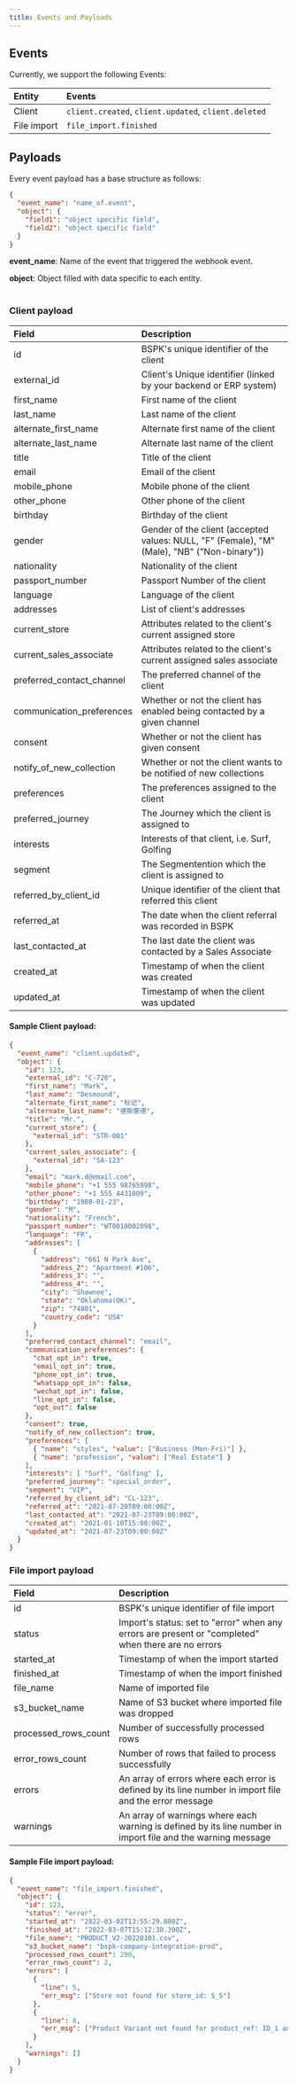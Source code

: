 ```yaml
---
title: Events and Payloads
---
```


## Events
Currently, we support the following Events:

| Entity           | Events |
|:--------------|:---------|
| Client | `client.created`, `client.updated`, `client.deleted` |
| File import | `file_import.finished` |


## Payloads

Every event payload has a base structure as follows:

```json
{
  "event_name": "name_of.event",
  "object": {
    "field1": "object specific field",
    "field2": "object specific field"
  }
}
```
**event_name**: Name of the event that triggered the webhook event.

**object**: Object filled with data specific to each entity.
<br/><br/>

### Client payload

| Field           | Description |
|:--------------|:---------|
| id | BSPK's unique identifier of the client |
| external_id | Client's Unique identifier (linked by your backend or ERP system) |
| first_name | First name of the client |
| last_name | Last name of the client |
| alternate_first_name | Alternate first name of the client |
| alternate_last_name | Alternate last name of the client |
| title | Title of the client |
| email | Email of the client |
| mobile_phone | Mobile phone of the client |
| other_phone | Other phone of the client |
| birthday | Birthday of the client |
| gender | Gender of the client (accepted values: NULL, "F" (Female), "M" (Male), "NB" ("Non-binary")) |
| nationality | Nationality of the client |
| passport_number | Passport Number of the client |
| language | Language of the client |
| addresses | List of client's addresses |
| current_store | Attributes related to the client's current assigned store |
| current_sales_associate | Attributes related to the client's current assigned sales associate |
| preferred_contact_channel | The preferred channel of the client |
| communication_preferences | Whether or not the client has enabled being contacted by a given channel |
| consent | Whether or not the client has given consent |
| notify_of_new_collection | Whether or not the client wants to be notified of new collections |
| preferences | The preferences assigned to the client |
| preferred_journey | The Journey which the client is assigned to |
| interests | Interests of that client, i.e. Surf, Golfing |
| segment | The Segmentention which the client is assigned to |
| referred_by_client_id | Unique identifier of the client that referred this client |
| referred_at | The date when the client referral was recorded in BSPK |
| last_contacted_at | The last date the client was contacted by a Sales Associate |
| created_at | Timestamp of when the client was created |
| updated_at | Timestamp of when the client was updated |


#### Sample Client payload:

```json
{
  "event_name": "client.updated",
  "object": {
    "id": 123,
    "external_id": "C-720",
    "first_name": "Mark",
    "last_name": "Desmound",
    "alternate_first_name": "标记",
    "alternate_last_name": "德斯蒙德",
    "title": "Mr.",
    "current_store": {
      "external_id": "STR-001"
    },
    "current_sales_associate": {
      "external_id": "SA-123"
    },
    "email": "mark.d@email.com",
    "mobile_phone": "+1 555 98765998",
    "other_phone": "+1 555 4431009",
    "birthday": "1980-01-23",
    "gender": "M",
    "nationality": "French",
    "passport_number": "WT0010002098",
    "language": "FR",
    "addresses": [
      {
        "address": "661 N Park Ave",
        "address_2": "Apartment #106",
        "address_3": "",
        "address_4": "",
        "city": "Shawnee",
        "state": "Oklahoma(OK)",
        "zip": "74801",
        "country_code": "USA"
      }
    ],
    "preferred_contact_channel": "email",
    "communication_preferences": {
      "chat_opt_in": true,
      "email_opt_in": true,
      "phone_opt_in": true,
      "whatsapp_opt_in": false,
      "wechat_opt_in": false,
      "line_opt_in": false,
      "opt_out": false
    },
    "consent": true,
    "notify_of_new_collection": true,
    "preferences": [
      { "name": "styles", "value": ["Business (Mon-Fri)"] },
      { "name": "profession", "value": ["Real Estate"] }
    ],
    "interests": [ "Surf", "Golfing" ],
    "preferred_journey": "special_order",
    "segment": "VIP",
    "referred_by_client_id": "CL-123",
    "referred_at": "2021-07-20T09:00:00Z",
    "last_contacted_at": "2021-07-23T09:00:00Z",
    "created_at": "2021-01-10T15:00:00Z",
    "updated_at": "2021-07-23T09:00:00Z"
  }
}
```

### File import payload

| Field           | Description |
|:--------------|:---------|
| id | BSPK's unique identifier of file import |
| status | Import's status: set to "error" when any errors are present or "completed" when there are no errors |
| started_at | Timestamp of when the import started |
| finished_at | Timestamp of when the import finished |
| file_name | Name of imported file |
| s3_bucket_name | Name of S3 bucket where imported file was dropped |
| processed_rows_count | Number of successfully processed rows |
| error_rows_count | Number of rows that failed to process successfully |
| errors | An array of errors where each error is defined by its line number in import file and the error message |
| warnings | An array of warnings where each warning is defined by its line number in import file and the warning message |

#### Sample File import payload:

```json
{
  "event_name": "file_import.finished",
  "object": {
    "id": 123,
    "status": "error",
    "started_at": "2022-03-02T13:55:29.000Z",
    "finished_at": "2022-03-07T15:12:30.390Z",
    "file_name": "PRODUCT_V2-20220101.csv",
    "s3_bucket_name": "bspk-company-integration-prod",
    "processed_rows_count": 200,
    "error_rows_count": 2,
    "errors": [
      {
        "line": 5,
        "err_msg": ["Store not found for store_id: S_5"]
      },
      {
        "line": 8,
        "err_msg": ["Product Variant not found for product_ref: ID_1 and sku: SKU_4"]
      }
    ],
    "warnings": []
  }
}
```
